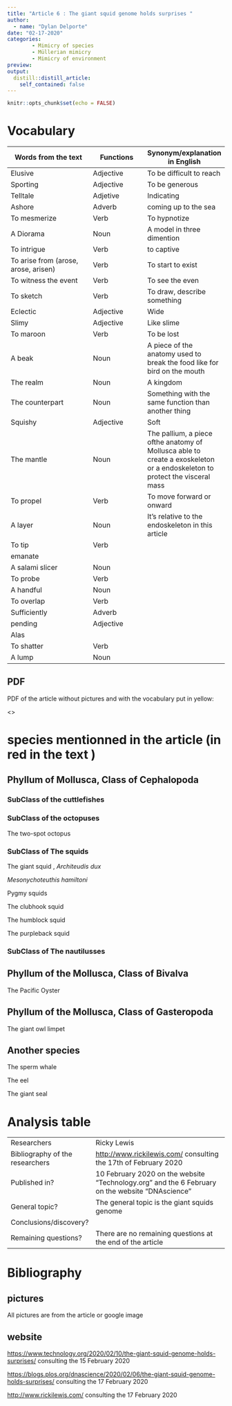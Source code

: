 ```yaml
---
title: "Article 6 : The giant squid genome holds surprises "
author: 
  - name: "Dylan Delporte"
date: "02-17-2020"
categories:
        - Mimicry of species
        - Müllerian mimicry
        - Mimicry of environment
preview: 
output:
  distill::distill_article:
    self_contained: false
---
```


```r
knitr::opts_chunk$set(echo = FALSE)
```

# Vocabulary 

| Words from the text | Functions   |  Synonym/explanation in English |
| ------------------- | ------------|------------- |
| Elusive | Adjective | To be difficult to reach| 
| Sporting  | Adjective | To be generous  | 
| Telltale | Adjetive | Indicating| 
| Ashore | Adverb | coming up to the sea | 
| To mesmerize | Verb | To hypnotize | 
| A Diorama | Noun | A model in three dimention | 
| To intrigue | Verb | to captive | 
| To arise from (arose, arose, arisen) | Verb  |To start to exist |
| To witness the event| Verb | To see the even | 
| To sketch | Verb | To draw, describe something | 
| Eclectic | Adjective | Wide |
| Slimy | Adjective | Like slime|
| To maroon| Verb | To be lost |
| A beak| Noun | A  piece of the anatomy used to break the food like for bird on the mouth|
| The realm | Noun  | A kingdom|
| The counterpart | Noun | Something with the same function than another thing |
| Squishy | Adjective| Soft |
| The mantle| Noun | The pallium, a piece ofthe anatomy of Mollusca able to create a exoskeleton or a endoskeleton to protect the visceral mass |
| To propel| Verb| To move forward or onward|
| A layer | Noun | It's relative to the endoskeleton in this article |
| To tip | Verb | | 
| emanate | | |
| A salami slicer | Noun | |
| To probe| Verb | |
| A handful | Noun| |
| To overlap| Verb | |
| Sufficiently | Adverb | |
| pending | Adjective | |
| Alas | | |
| To shatter| Verb | |
| A lump| Noun | |


## PDF
PDF of the article without pictures and with the vocabulary put in yellow:

<>

# species mentionned in the article (in red in the text )

## Phyllum of Mollusca, Class of Cephalopoda

### SubClass of the cuttlefishes



### SubClass of the octopuses

The two-spot octopus

### SubClass of The squids

The giant squid , _Architeudis dux_

_Mesonychoteuthis hamiltoni_

Pygmy squids

The clubhook squid

The humblock squid

The purpleback squid

### SubClass of The nautilusses

## Phyllum of the Mollusca, Class of Bivalva
The Pacific Oyster

## Phyllum of the Mollusca, Class of Gasteropoda
The giant owl limpet

## Another species

The sperm whale 

The eel 

The giant seal

# Analysis table 

|                              |                                                                     |
| ---------------------------- | ------------------------------------------------------------------- |
| Researchers                  |     Ricky Lewis | 
|Bibliography of the researchers | <http://www.rickilewis.com/>  consulting the 17th of February 2020    |
| Published in?                | 10 February 2020 on the website "Technology.org" and the 6 February on the website "DNAscience"                                                  |
| General topic?               | The general topic is the giant squids genome | How they use their abilities  |
| Conclusions/discovery?       |   |
| Remaining questions?         | There are no remaining questions at the end of the article |

# Bibliography

## pictures

All pictures are from the article or google image

## website

<https://www.technology.org/2020/02/10/the-giant-squid-genome-holds-surprises/>
consulting the 15 February 2020 

<https://blogs.plos.org/dnascience/2020/02/06/the-giant-squid-genome-holds-surprises/>
consulting the 17 February 2020

<http://www.rickilewis.com/>
consulting the 17 February 2020


